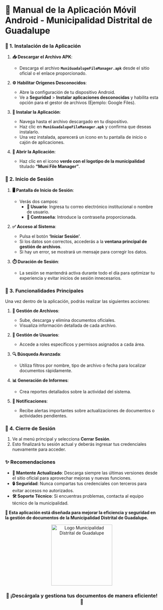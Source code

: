 # **📱 Manual de la Aplicación Móvil Android - Municipalidad Distrital de Guadalupe**  



### **🚀 1. Instalación de la Aplicación**  

1. **📥 Descargar el Archivo APK**:  
   - Descarga el archivo **`MuniGuadalupeFileManager.apk`** desde el sitio oficial o el enlace proporcionado.  


2. **⚙️ Habilitar Orígenes Desconocidos**:  
   - Abre la configuración de tu dispositivo Android.  
   - Ve a **Seguridad** > **Instalar aplicaciones desconocidas** y habilita esta opción para el gestor de archivos (Ejemplo: Google Files).  

3. **📂 Instalar la Aplicación**:  
   - Navega hasta el archivo descargado en tu dispositivo.  
   - Haz clic en **`MuniGuadalupeFileManager.apk`** y confirma que deseas instalarlo.  
   - Una vez instalada, aparecerá un icono en tu pantalla de inicio o cajón de aplicaciones.  

4. **📲 Abrir la Aplicación**:  
   - Haz clic en el icono **verde con el logotipo de la municipalidad** titulado **“Muni File Manager”**.  



### **🔐 2. Inicio de Sesión**  

1. **🖥️ Pantalla de Inicio de Sesión**:  
   - Verás dos campos:  
     - **👤 Usuario**: Ingresa tu correo electrónico institucional o nombre de usuario.  
     - **🔑 Contraseña**: Introduce la contraseña proporcionada.  

2. **✅ Acceso al Sistema**:  
   - Pulsa el botón **‘Iniciar Sesión’**.  
   - Si los datos son correctos, accederás a la **ventana principal de gestión de archivos**.  
   - Si hay un error, se mostrará un mensaje para corregir los datos.  

3. **⏱️ Duración de Sesión**:  
   - La sesión se mantendrá activa durante todo el día para optimizar tu experiencia y evitar inicios de sesión innecesarios.  



### **🌟 3. Funcionalidades Principales**  

Una vez dentro de la aplicación, podrás realizar las siguientes acciones:  

1. **📁 Gestión de Archivos**:  
   - Sube, descarga y elimina documentos oficiales.  
   - Visualiza información detallada de cada archivo.  

2. **👥 Gestión de Usuarios**:  
   - Accede a roles específicos y permisos asignados a cada área.  

3. **🔍 Búsqueda Avanzada**:  
   - Utiliza filtros por nombre, tipo de archivo o fecha para localizar documentos rápidamente.  

4. **📊 Generación de Informes**:  
   - Crea reportes detallados sobre la actividad del sistema.  

5. **🔔 Notificaciones**:  
   - Recibe alertas importantes sobre actualizaciones de documentos o actividades pendientes.  



### **🚪 4. Cierre de Sesión**  

1. Ve al menú principal y selecciona **Cerrar Sesión**.  
2. Esto finalizará tu sesión actual y deberás ingresar tus credenciales nuevamente para acceder.  


### **✨ Recomendaciones**  

- **🔄 Mantente Actualizado**: Descarga siempre las últimas versiones desde el sitio oficial para aprovechar mejoras y nuevas funciones.  
- **🔒 Seguridad**: Nunca compartas tus credenciales con terceros para evitar accesos no autorizados.  
- **🛠️ Soporte Técnico**: Si encuentras problemas, contacta al equipo técnico de la municipalidad.  


**🌟 Esta aplicación está diseñada para mejorar la eficiencia y seguridad en la gestión de documentos de la Municipalidad Distrital de Guadalupe.**  

<div align="center">  
  <img src="https://via.placeholder.com/400x200.png?text=Logo+MuniGuadalupe" alt="Logo Municipalidad Distrital de Guadalupe" width="200px" />  
  <h3>📂 ¡Descárgala y gestiona tus documentos de manera eficiente! 📂</h3>  
</div>  